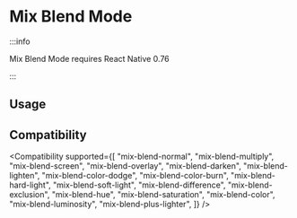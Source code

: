 
# Mix Blend Mode

:::info

Mix Blend Mode requires React Native 0.76

:::

## Usage

<Usage />

## Compatibility

<Compatibility
  supported={[
    "mix-blend-normal",
    "mix-blend-multiply",
    "mix-blend-screen",
    "mix-blend-overlay",
    "mix-blend-darken",
    "mix-blend-lighten",
    "mix-blend-color-dodge",
    "mix-blend-color-burn",
    "mix-blend-hard-light",
    "mix-blend-soft-light",
    "mix-blend-difference",
    "mix-blend-exclusion",
    "mix-blend-hue",
    "mix-blend-saturation",
    "mix-blend-color",
    "mix-blend-luminosity",
    "mix-blend-plus-lighter",
  ]}
/>
